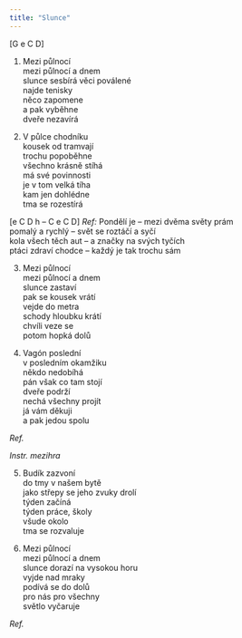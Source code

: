 ```yaml
---
title: "Slunce"
---
```


[G e C D]

1. Mezi půlnocí\
   mezi půlnocí a dnem\
   slunce sesbírá věci poválené\
   najde tenisky\
   něco zapomene\
   a pak vyběhne\
   dveře nezavírá

2. V půlce chodníku\
   kousek od tramvají\
   trochu popoběhne\
   všechno krásně stíhá\
   má své povinnosti\
   je v tom velká tíha\
   kam jen dohlédne\
   tma se rozestírá

[e C D h – C e C D]
_Ref:_ Pondělí je – mezi dvěma světy prám\
pomalý a rychlý – svět se roztáčí a syčí\
kola všech těch aut – a značky na svých tyčích\
ptáci zdraví chodce – každý je tak trochu sám

3. Mezi půlnocí\
   mezi půlnocí a dnem\
   slunce zastaví\
   pak se kousek vrátí\
   vejde do metra\
   schody hloubku krátí\
   chvíli veze se\
   potom hopká dolů

4. Vagón poslední\
   v posledním okamžiku\
   někdo nedobíhá\
   pán však co tam stojí\
   dveře podrží\
   nechá všechny projít \
   já vám děkuji\
   a pak jedou spolu

_Ref._

_Instr. mezihra_

5. Budík zazvoní\
   do tmy v našem bytě\
   jako střepy se jeho zvuky drolí\
   týden začíná\
   týden práce, školy\
   všude okolo\
   tma se rozvaluje

6. Mezi půlnocí\
   mezi půlnocí a dnem\
   slunce dorazí na vysokou horu\
   vyjde nad mraky\
   podívá se do dolů\
   pro nás pro všechny\
   světlo vyčaruje

_Ref._
